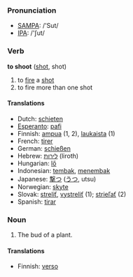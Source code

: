 === Pronunciation ===
*[[w:SAMPA|SAMPA]]: /'Sut/
*[[w:IPA|IPA]]: /'ʃut/

=== Verb ===

'''to shoot''' ([[shot]], shot)

# to [[fire]] a [[shot]]
# to fire more than one shot

==== Translations ====
*Dutch: [[schieten]]
*[[Esperanto]]: [[pafi]]
*Finnish: [[ampua]] (1, 2), [[laukaista]] (1)
*French: [[tirer]]
*German: [[schießen]]
*Hebrew: [[לירות]] (liroth)
*Hungarian: [[lő]]
*Indonesian: [[tembak]], [[tembak|menembak]]
*Japanese: [[撃つ]] ([[うつ]], utsu)
*Norwegian: [[skyte]]
*Slovak: [[streliť]], [[vystreliť]] (1); [[strieľať]] (2)
*Spanish: [[tirar]]

=== Noun ===

# The bud of a plant.

====Translations====
*Finnish: [[verso]]